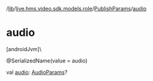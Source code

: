 /[lib](/api-reference/android/v2/home/content)/[live.hms.video.sdk.models.role](../index)/[PublishParams](index)/[audio](audio)

# audio

[androidJvm]\

@SerializedName(value = audio)

val [audio](audio): [AudioParams](../-audio-params/index)?
